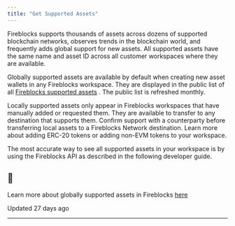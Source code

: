 ```yaml
---
title: "Get Supported Assets"
---
```


Fireblocks supports thousands of assets across dozens of supported blockchain networks, observes trends in the blockchain world, and frequently adds global support for new assets. All supported assets have the same name and asset ID across all customer workspaces where they are available.

Globally supported assets are available by default when creating new asset wallets in any Fireblocks workspace. They are displayed in the public list of all [Fireblocks supported assets](https://www.fireblocks.com/integrations/tokens/?__hstc=215458440.41821ffcb4b2553542fa87b261b6e5c5.1708429222995.1720100147941.1720113071013.58&__hssc=215458440.4.1720113071013&__hsfp=734145927) . The public list is refreshed monthly.

Locally supported assets only appear in Fireblocks workspaces that have manually added or requested them. They are available to transfer to any destination that supports them. Confirm support with a counterparty before transferring local assets to a Fireblocks Network destination. Learn more about adding ERC-20 tokens or adding non-EVM tokens to your workspace.

The most accurate way to see all supported assets in your workspace is by using the Fireblocks API as described in the following developer guide.

  
<Info>

## 📘

Learn more about globally supported assets in Fireblocks [here](https://support.fireblocks.io/hc/en-us/articles/6641409557532-Globally-supported-assets)



</Info>

Updated 27 days ago

* * *